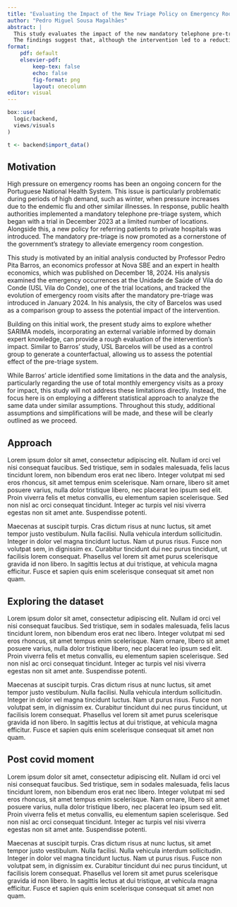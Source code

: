 ```yaml
---
title: "Evaluating the Impact of the New Triage Policy on Emergency Room Activity"
author: "Pedro Miguel Sousa Magalhães"
abstract: |
  This study evaluates the impact of the new mandatory telephone pre-triage system on the number of emergency room visits. To assess this impact, publicly available emergency statistics from the Vila do Conde emergency room, one of the three hospitals involved in the trial, were used. Based on insights from domain experts, the emergency room in Barcelos served as a control group. The study focuses exclusively on the use of SARIMA models and transfer functions to develop a simple counterfactual as a quick means of identifying potential areas for further investigation.
  The findings suggest that, although the intervention led to a reduction in emergency occurrences during the period from January 2024 to September 2024, the impact was modest. The study concludes with several additional questions that could help refine the analysis and motivate further research, potentially using more advanced modeling techniques
format:
    pdf: default
    elsevier-pdf:
        keep-tex: false
        echo: false
        fig-format: png
        layout: onecolumn
editor: visual
---
```


```r

box::use(
  logic/backend,
  views/visuals
)

```

```r

t <- backend$import_data()

```

## Motivation

High pressure on emergency rooms has been an ongoing concern for the Portuguese National Health System. This issue is particularly problematic during periods of high demand, such as winter, when pressure increases due to the endemic flu and other similar illnesses. In response, public health authorities implemented a mandatory telephone pre-triage system, which began with a trial in December 2023 at a limited number of locations. Alongside this, a new policy for referring patients to private hospitals was introduced. The mandatory pre-triage is now promoted as a cornerstone of the government's strategy to alleviate emergency room congestion.

This study is motivated by an initial analysis conducted by Professor Pedro Pita Barros, an economics professor at Nova SBE and an expert in health economics, which was published on December 18, 2024. His analysis examined the emergency occurrences at the Unidade de Saúde of Vila do Conde (USL Vila do Conde), one of the trial locations, and tracked the evolution of emergency room visits after the mandatory pre-triage was introduced in January 2024. In his analysis, the city of Barcelos was used as a comparison group to assess the potential impact of the intervention.

Building on this initial work, the present study aims to explore whether SARIMA models, incorporating an external variable informed by domain expert knowledge, can provide a rough evaluation of the intervention’s impact. Similar to Barros’ study, USL Barcelos will be used as a control group to generate a counterfactual, allowing us to assess the potential effect of the pre-triage system.

While Barros’ article identified some limitations in the data and the analysis, particularly regarding the use of total monthly emergency visits as a proxy for impact, this study will not address these limitations directly. Instead, the focus here is on employing a different statistical approach to analyze the same data under similar assumptions. Throughout this study, additional assumptions and simplifications will be made, and these will be clearly outlined as we proceed.

## Approach

Lorem ipsum dolor sit amet, consectetur adipiscing elit. Nullam id orci vel nisi consequat faucibus. Sed tristique, sem in sodales malesuada, felis lacus tincidunt lorem, non bibendum eros erat nec libero. Integer volutpat mi sed eros rhoncus, sit amet tempus enim scelerisque. Nam ornare, libero sit amet posuere varius, nulla dolor tristique libero, nec placerat leo ipsum sed elit. Proin viverra felis et metus convallis, eu elementum sapien scelerisque. Sed non nisl ac orci consequat tincidunt. Integer ac turpis vel nisi viverra egestas non sit amet ante. Suspendisse potenti.

Maecenas at suscipit turpis. Cras dictum risus at nunc luctus, sit amet tempor justo vestibulum. Nulla facilisi. Nulla vehicula interdum sollicitudin. Integer in dolor vel magna tincidunt luctus. Nam ut purus risus. Fusce non volutpat sem, in dignissim ex. Curabitur tincidunt dui nec purus tincidunt, ut facilisis lorem consequat. Phasellus vel lorem sit amet purus scelerisque gravida id non libero. In sagittis lectus at dui tristique, at vehicula magna efficitur. Fusce et sapien quis enim scelerisque consequat sit amet non quam.

## Exploring the dataset

Lorem ipsum dolor sit amet, consectetur adipiscing elit. Nullam id orci vel nisi consequat faucibus. Sed tristique, sem in sodales malesuada, felis lacus tincidunt lorem, non bibendum eros erat nec libero. Integer volutpat mi sed eros rhoncus, sit amet tempus enim scelerisque. Nam ornare, libero sit amet posuere varius, nulla dolor tristique libero, nec placerat leo ipsum sed elit. Proin viverra felis et metus convallis, eu elementum sapien scelerisque. Sed non nisl ac orci consequat tincidunt. Integer ac turpis vel nisi viverra egestas non sit amet ante. Suspendisse potenti.

Maecenas at suscipit turpis. Cras dictum risus at nunc luctus, sit amet tempor justo vestibulum. Nulla facilisi. Nulla vehicula interdum sollicitudin. Integer in dolor vel magna tincidunt luctus. Nam ut purus risus. Fusce non volutpat sem, in dignissim ex. Curabitur tincidunt dui nec purus tincidunt, ut facilisis lorem consequat. Phasellus vel lorem sit amet purus scelerisque gravida id non libero. In sagittis lectus at dui tristique, at vehicula magna efficitur. Fusce et sapien quis enim scelerisque consequat sit amet non quam.

## Post covid moment

Lorem ipsum dolor sit amet, consectetur adipiscing elit. Nullam id orci vel nisi consequat faucibus. Sed tristique, sem in sodales malesuada, felis lacus tincidunt lorem, non bibendum eros erat nec libero. Integer volutpat mi sed eros rhoncus, sit amet tempus enim scelerisque. Nam ornare, libero sit amet posuere varius, nulla dolor tristique libero, nec placerat leo ipsum sed elit. Proin viverra felis et metus convallis, eu elementum sapien scelerisque. Sed non nisl ac orci consequat tincidunt. Integer ac turpis vel nisi viverra egestas non sit amet ante. Suspendisse potenti.

Maecenas at suscipit turpis. Cras dictum risus at nunc luctus, sit amet tempor justo vestibulum. Nulla facilisi. Nulla vehicula interdum sollicitudin. Integer in dolor vel magna tincidunt luctus. Nam ut purus risus. Fusce non volutpat sem, in dignissim ex. Curabitur tincidunt dui nec purus tincidunt, ut facilisis lorem consequat. Phasellus vel lorem sit amet purus scelerisque gravida id non libero. In sagittis lectus at dui tristique, at vehicula magna efficitur. Fusce et sapien quis enim scelerisque consequat sit amet non quam.
